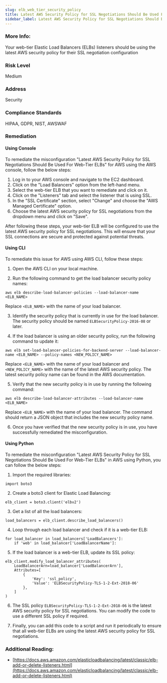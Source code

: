 ```yaml
---
slug: elb_web_tier_security_policy
title: Latest AWS Security Policy for SSL Negotiations Should Be Used For Web-Tier ELBs
sidebar_label: Latest AWS Security Policy for SSL Negotiations Should Be Used For Web-Tier ELBs
---
```


### More Info:

Your web-tier Elastic Load Balancers (ELBs) listeners should be using the latest AWS security policy for their SSL negotiation configuration

### Risk Level

Medium

### Address

Security

### Compliance Standards

HIPAA, GDPR, NIST, AWSWAF

### Remediation

#### Using Console

To remediate the misconfiguration "Latest AWS Security Policy for SSL Negotiations Should Be Used For Web-Tier ELBs" for AWS using the AWS console, follow the below steps:

1. Log in to your AWS console and navigate to the EC2 dashboard.
2. Click on the "Load Balancers" option from the left-hand menu.
3. Select the web-tier ELB that you want to remediate and click on it.
4. Click on the "Listeners" tab and select the listener that is using SSL.
5. In the "SSL Certificate" section, select "Change" and choose the "AWS Managed Certificate" option.
6. Choose the latest AWS security policy for SSL negotiations from the dropdown menu and click on "Save".

After following these steps, your web-tier ELB will be configured to use the latest AWS security policy for SSL negotiations. This will ensure that your SSL connections are secure and protected against potential threats.

#### Using CLI

To remediate this issue for AWS using AWS CLI, follow these steps:

1. Open the AWS CLI on your local machine.

2. Run the following command to get the load balancer security policy names:

```
aws elb describe-load-balancer-policies --load-balancer-name <ELB_NAME>
```

Replace `<ELB_NAME>` with the name of your load balancer.

3. Identify the security policy that is currently in use for the load balancer. The security policy should be named `ELBSecurityPolicy-2016-08` or later.

4. If the load balancer is using an older security policy, run the following command to update it:

```
aws elb set-load-balancer-policies-for-backend-server --load-balancer-name <ELB_NAME> --policy-names <NEW_POLICY_NAME>
```

Replace `<ELB_NAME>` with the name of your load balancer and `<NEW_POLICY_NAME>` with the name of the latest AWS security policy. The latest security policy name can be found in the AWS documentation.

5. Verify that the new security policy is in use by running the following command:

```
aws elb describe-load-balancer-attributes --load-balancer-name <ELB_NAME>
```

Replace `<ELB_NAME>` with the name of your load balancer. The command should return a JSON object that includes the new security policy name.

6. Once you have verified that the new security policy is in use, you have successfully remediated the misconfiguration.

#### Using Python

To remediate the misconfiguration "Latest AWS Security Policy for SSL Negotiations Should Be Used For Web-Tier ELBs" in AWS using Python, you can follow the below steps:

1. Import the required libraries:

```
import boto3
```

2. Create a boto3 client for Elastic Load Balancing:

```
elb_client = boto3.client('elbv2')
```

3. Get a list of all the load balancers:

```
load_balancers = elb_client.describe_load_balancers()
```

4. Loop through each load balancer and check if it is a web-tier ELB:

```
for load_balancer in load_balancers['LoadBalancers']:
    if 'web' in load_balancer['LoadBalancerName']:
```

5. If the load balancer is a web-tier ELB, update its SSL policy:

```
elb_client.modify_load_balancer_attributes(
    LoadBalancerArn=load_balancer['LoadBalancerArn'],
    Attributes=[
        {
            'Key': 'ssl_policy',
            'Value': 'ELBSecurityPolicy-TLS-1-2-Ext-2018-06'
        },
    ]
)
```

6. The SSL policy `ELBSecurityPolicy-TLS-1-2-Ext-2018-06` is the latest AWS security policy for SSL negotiations. You can modify the code to use a different SSL policy if required.

7. Finally, you can add this code to a script and run it periodically to ensure that all web-tier ELBs are using the latest AWS security policy for SSL negotiations.

### Additional Reading:

- [https://docs.aws.amazon.com/elasticloadbalancing/latest/classic/elb-add-or-delete-listeners.html](https://docs.aws.amazon.com/elasticloadbalancing/latest/classic/elb-add-or-delete-listeners.html) 

